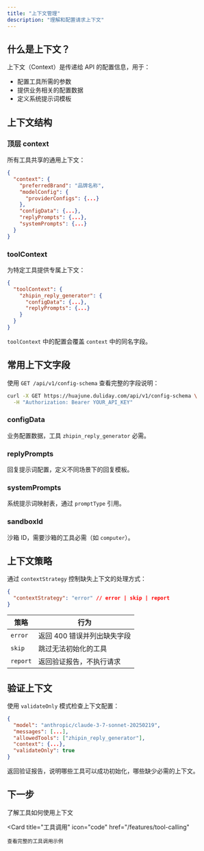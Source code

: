 ```yaml
---
title: "上下文管理"
description: "理解和配置请求上下文"
---
```


## 什么是上下文？

上下文（Context）是传递给 API 的配置信息，用于：

- 配置工具所需的参数
- 提供业务相关的配置数据
- 定义系统提示词模板

## 上下文结构

### 顶层 context

所有工具共享的通用上下文：

```json
{
  "context": {
    "preferredBrand": "品牌名称",
    "modelConfig": {
      "providerConfigs": {...}
    },
    "configData": {...},
    "replyPrompts": {...},
    "systemPrompts": {...}
  }
}
```

### toolContext

为特定工具提供专属上下文：

```json
{
  "toolContext": {
    "zhipin_reply_generator": {
      "configData": {...},
      "replyPrompts": {...}
    }
  }
}
```

<Note>`toolContext` 中的配置会覆盖 `context` 中的同名字段。</Note>

## 常用上下文字段

使用 `GET /api/v1/config-schema` 查看完整的字段说明：

```bash
curl -X GET https://huajune.duliday.com/api/v1/config-schema \
  -H "Authorization: Bearer YOUR_API_KEY"
```

### configData

业务配置数据，工具 `zhipin_reply_generator` 必需。

### replyPrompts

回复提示词配置，定义不同场景下的回复模板。

### systemPrompts

系统提示词映射表，通过 `promptType` 引用。

### sandboxId

沙箱 ID，需要沙箱的工具必需（如 `computer`）。

## 上下文策略

通过 `contextStrategy` 控制缺失上下文的处理方式：

```json
{
  "contextStrategy": "error" // error | skip | report
}
```

| 策略     | 行为                        |
| -------- | --------------------------- |
| `error`  | 返回 400 错误并列出缺失字段 |
| `skip`   | 跳过无法初始化的工具        |
| `report` | 返回验证报告，不执行请求    |

## 验证上下文

使用 `validateOnly` 模式检查上下文配置：

```json
{
  "model": "anthropic/claude-3-7-sonnet-20250219",
  "messages": [...],
  "allowedTools": ["zhipin_reply_generator"],
  "context": {...},
  "validateOnly": true
}
```

返回验证报告，说明哪些工具可以成功初始化，哪些缺少必需的上下文。

## 下一步

<CardGroup cols={2}>
  <Card
    title="工具系统"
    icon="wrench"
    href="/concepts/tools"
  >
    了解工具如何使用上下文
  </Card>

  <Card
    title="工具调用"
    icon="code"
    href="/features/tool-calling"
  >
    查看完整的工具调用示例
  </Card>
</CardGroup>
